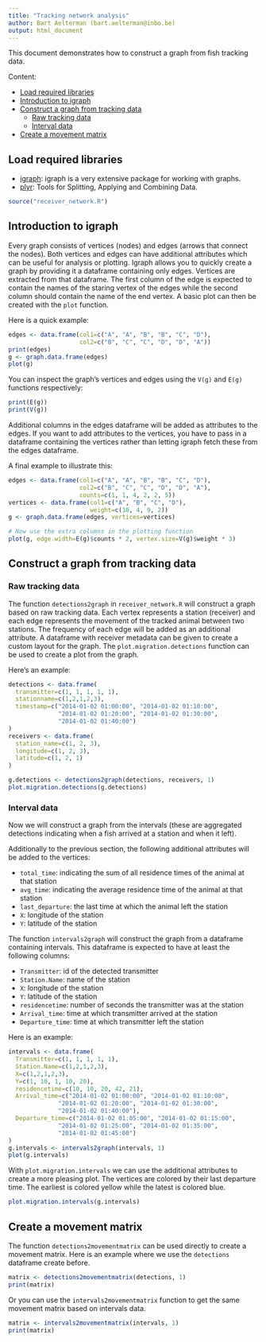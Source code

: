 ```yaml
---
title: "Tracking network analysis"
author: Bart Aelterman (bart.aelterman@inbo.be)
output: html_document
---
```


This document demonstrates how to construct a graph from fish tracking data.

Content:

- [Load required libraries](#load-required-libraries)
- [Introduction to igraph](#introduction-to-igraph)
- [Construct a graph from tracking data](#construct-a-graph-from-tracking-data)
  - [Raw tracking data](#raw-tracking-data)
  - [Interval data](#interval-data)
- [Create a movement matrix](#create-a-movement-matrix)

## Load required libraries

- [igraph](http://igraph.org/r/): igraph is a very extensive package for working with graphs.
- [plyr](http://plyr.had.co.nz/): Tools for Splitting, Applying and Combining Data.

```r
source("receiver_network.R")
```

## Introduction to igraph

Every graph consists of vertices (nodes) and edges (arrows that connect the nodes). Both vertices and edges can have additional attributes which can be useful for analysis or plotting. Igraph allows you to quickly create a graph by providing it a dataframe containing only edges. Vertices are extracted from that dataframe. The first column of the edge is expected to contain the names of the staring vertex of the edges while the second column should contain the name of the end vertex. A basic plot can then be created with the `plot` function.

Here is a quick example:

```r
edges <- data.frame(col1=c("A", "A", "B", "B", "C", "D"),
                    col2=c("B", "C", "C", "D", "D", "A"))
print(edges)
g <- graph.data.frame(edges)
plot(g)
```

You can inspect the graph's vertices and edges using the `V(g)` and `E(g)` functions respectively:

```r
print(E(g))
print(V(g))
```

Additional columns in the edges dataframe will be added as attributes to the edges. If you want to add attributes to the vertices, you have to pass in a dataframe containing the vertices rather than letting igraph fetch these from the edges dataframe.

A final example to illustrate this:

```r
edges <- data.frame(col1=c("A", "A", "B", "B", "C", "D"),
                    col2=c("B", "C", "C", "D", "D", "A"),
                    counts=c(1, 1, 4, 2, 2, 5))
vertices <- data.frame(col1=c("A", "B", "C", "D"),
                       weight=c(10, 4, 9, 2))
g <- graph.data.frame(edges, vertices=vertices)

# Now use the extra columns in the plotting function
plot(g, edge.width=E(g)$counts * 2, vertex.size=V(g)$weight * 3)
```

## Construct a graph from tracking data

### Raw tracking data

The function `detections2graph` in `receiver_network.R` will construct a graph based on raw tracking data. Each vertex represents a station (receiver) and each edge represents the movement of the tracked animal between two stations. The frequency of each edge will be added as an additional attribute. A dataframe with receiver metadata can be given to create a custom layout for the graph. The `plot.migration.detections` function can be used to create a plot from the graph.

Here's an example:

```r
detections <- data.frame(
  transmitter=c(1, 1, 1, 1, 1),
  stationname=c(1,2,1,2,3),
  timestamp=c("2014-01-02 01:00:00", "2014-01-02 01:10:00",
              "2014-01-02 01:20:00", "2014-01-02 01:30:00",
              "2014-01-02 01:40:00")
)
receivers <- data.frame(
  station_name=c(1, 2, 3),
  longitude=c(1, 2, 3),
  latitude=c(1, 2, 1)
)

g.detections <- detections2graph(detections, receivers, 1)
plot.migration.detections(g.detections)
```

### Interval data

Now we will construct a graph from the intervals (these are aggregated detections indicating when a fish arrived at a station and when it left). 

Additionally to the previous section, the following additional attributes will be added to the vertices:

- `total_time`: indicating the sum of all residence times of the animal at that station
- `avg_time`: indicating the average residence time of the animal at that station
- `last_departure`: the last time at which the animal left the station
- `X`: longitude of the station
- `Y`: latitude of the station


The function `intervals2graph` will construct the graph from a dataframe containing intervals. This dataframe is expected to have at least the following columns:

- `Transmitter`: id of the detected transmitter
- `Station.Name`: name of the station
- `X`: longitude of the station
- `Y`: latitude of the station
- `residencetime`: number of seconds the transmitter was at the station
- `Arrival_time`: time at which transmitter arrived at the station
- `Departure_time`: time at which transmitter left the station

Here is an example:

```r
intervals <- data.frame(
  Transmitter=c(1, 1, 1, 1, 1),
  Station.Name=c(1,2,1,2,3),
  X=c(1,2,1,2,3),
  Y=c(1, 10, 1, 10, 20),
  residencetime=c(10, 10, 20, 42, 21),
  Arrival_time=c("2014-01-02 01:00:00", "2014-01-02 01:10:00",
              "2014-01-02 01:20:00", "2014-01-02 01:30:00",
              "2014-01-02 01:40:00"),
  Departure_time=c("2014-01-02 01:05:00", "2014-01-02 01:15:00",
              "2014-01-02 01:25:00", "2014-01-02 01:35:00",
              "2014-01-02 01:45:00")
)
g.intervals <- intervals2graph(intervals, 1)
plot(g.intervals)
```

With `plot.migration.intervals` we can use the additional attributes to create a more pleasing plot. The vertices are colored by their last departure time. The earliest is colored yellow while the latest is colored blue.

```r
plot.migration.intervals(g.intervals)
```

## Create a movement matrix

The function `detections2movementmatrix` can be used directly to create a movement matrix. Here is an example where we use the `detections` dataframe create before.

```r
matrix <- detections2movementmatrix(detections, 1)
print(matrix)
```

Or you can use the `intervals2movementmatrix` function to get the same movement matrix based on intervals data.

```r
matrix <- intervals2movementmatrix(intervals, 1)
print(matrix)
```
